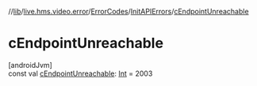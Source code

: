 //[lib](../../../../index)/[live.hms.video.error](../../index)/[ErrorCodes](../index)/[InitAPIErrors](index)/[cEndpointUnreachable](c-endpoint-unreachable)

# cEndpointUnreachable

[androidJvm]\
const val [cEndpointUnreachable](c-endpoint-unreachable): [Int](https://kotlinlang.org/api/latest/jvm/stdlib/kotlin/-int/index.html) = 2003
